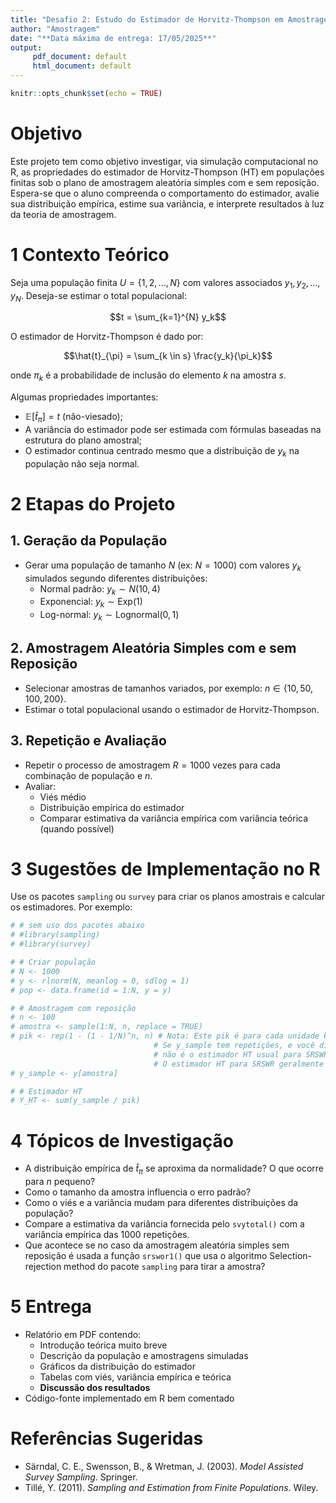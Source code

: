 ```yaml
---
title: "Desafio 2: Estudo do Estimador de Horvitz-Thompson em Amostragem Aleatória Simples com e sem Reposição"
author: "Amostragem"
date: "**Data máxima de entrega: 17/05/2025**"
output:
     pdf_document: default
     html_document: default
---
```


```r
knitr::opts_chunk$set(echo = TRUE)
```

# Objetivo

Este projeto tem como objetivo investigar, via simulação computacional no R, as propriedades do estimador de Horvitz-Thompson (HT) em populações finitas sob o plano de amostragem aleatória simples com e sem reposição. Espera-se que o aluno compreenda o comportamento do estimador, avalie sua distribuição empírica, estime sua variância, e interprete resultados à luz da teoria de amostragem.

# 1 Contexto Teórico

Seja uma população finita $U = \{1, 2, \dots, N\}$ com valores associados $y_1, y_2, \dots, y_N$. Deseja-se estimar o total populacional:

$$t = \sum_{k=1}^{N} y_k$$

O estimador de Horvitz-Thompson é dado por:

$$\hat{t}_{\pi} = \sum_{k \in s} \frac{y_k}{\pi_k}$$

onde $\pi_k$ é a probabilidade de inclusão do elemento $k$ na amostra $s$.

Algumas propriedades importantes:

*   $\mathbb{E}[\hat{t}_{\pi}] = t$ (não-viesado);
*   A variância do estimador pode ser estimada com fórmulas baseadas na estrutura do plano amostral;
*   O estimador continua centrado mesmo que a distribuição de $y_k$ na população não seja normal.

# 2 Etapas do Projeto

## 1. Geração da População

*   Gerar uma população de tamanho $N$ (ex: $N = 1000$) com valores $y_k$ simulados segundo diferentes distribuições:
    *   Normal padrão: $y_k \sim N(10, 4)$
    *   Exponencial: $y_k \sim \text{Exp}(1)$
    *   Log-normal: $y_k \sim \text{Lognormal}(0, 1)$

## 2. Amostragem Aleatória Simples com e sem Reposição

*   Selecionar amostras de tamanhos variados, por exemplo: $n \in \{10, 50, 100, 200\}$.
*   Estimar o total populacional usando o estimador de Horvitz-Thompson.

## 3. Repetição e Avaliação

*   Repetir o processo de amostragem $R = 1000$ vezes para cada combinação de população e $n$.
*   Avaliar:
    *   Viés médio
    *   Distribuição empírica do estimador
    *   Comparar estimativa da variância empírica com variância teórica (quando possível)

# 3 Sugestões de Implementação no R

Use os pacotes `sampling` ou `survey` para criar os planos amostrais e calcular os estimadores. Por exemplo:

```r
# # sem uso dos pacotes abaixo
# #library(sampling)
# #library(survey)

# # Criar população
# N <- 1000
# y <- rlnorm(N, meanlog = 0, sdlog = 1)
# pop <- data.frame(id = 1:N, y = y)

# # Amostragem com reposição
# n <- 100
# amostra <- sample(1:N, n, replace = TRUE)
# pik <- rep(1 - (1 - 1/N)^n, n) # Nota: Este pik é para cada unidade k ser incluída.
                                # Se y_sample tem repetições, e você divide cada y_k repetido por este pik,
                                # não é o estimador HT usual para SRSWR que soma sobre unidades distintas.
                                # O estimador HT para SRSWR geralmente é sum_{k in s_distinct} y_k / (1-(1-1/N)^n)
# y_sample <- y[amostra]

# # Estimador HT
# Y_HT <- sum(y_sample / pik)
```

# 4 Tópicos de Investigação

*   A distribuição empírica de $\hat{t}_{\pi}$ se aproxima da normalidade? O que ocorre para $n$ pequeno?
*   Como o tamanho da amostra influencia o erro padrão?
*   Como o viés e a variância mudam para diferentes distribuições da população?
*   Compare a estimativa da variância fornecida pelo `svytotal()` com a variância empírica das 1000 repetições.
*   Que acontece se no caso da amostragem aleatória simples sem reposição é usada a função `srswor1()` que usa o algoritmo Selection-rejection method do pacote `sampling` para tirar a amostra?

# 5 Entrega

*   Relatório em PDF contendo:
    *   Introdução teórica muito breve
    *   Descrição da população e amostragens simuladas
    *   Gráficos da distribuição do estimador
    *   Tabelas com viés, variância empírica e teórica
    *   **Discussão dos resultados**
*   Código-fonte implementado em R bem comentado

# Referências Sugeridas

*   Särndal, C. E., Swensson, B., & Wretman, J. (2003). *Model Assisted Survey Sampling*. Springer.
*   Tillé, Y. (2011). *Sampling and Estimation from Finite Populations*. Wiley.


